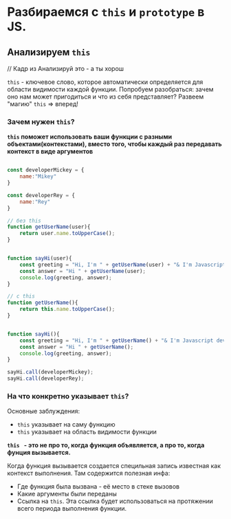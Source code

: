 # Разбираемся с `this` и `prototype` в JS.

## Анализируем `this`

// Кадр из Анализируй это - а ты хорош

`this` - ключевое слово, которое автоматически определяется для области видимости каждой функции. Попробуем разобраться: зачем оно нам может пригодиться и что из себя представляет? Развеем "магию" `this` => вперед!

### Зачем нужен `this`? 

__`this` поможет использовать ваши функции с разными объектами(контекстами), вместо того, чтобы каждый раз передавать контекст в виде аргументов__


```javascript

const developerMickey = {
	name:"Mikey"
}

const developerRey = {
	name:"Rey"
}

// без this
function getUserName(user){
	return user.name.toUpperCase();
}


function sayHi(user){
	const greeting = "Hi, I'm " + getUserName(user) + "& I'm Javascript developer.";
	const answer = "Hi " + getUserName(user);
	console.log(greeting, answer);
}

// с this
function getUserName(){
	return this.name.toUpperCase();
}


function sayHi(){
	const greeting = "Hi, I'm " + getUserName() + "& I'm Javascript developer.";
	const answer = "Hi " + getUserName();
	console.log(greeting, answer);
}

sayHi.call(developerMickey);
sayHi.call(developerRey);

```
### На что конкретно указывает `this`?

Основные заблуждения: 

* `this` указывает на саму функцию
* `this` указывает на область видимости функции

__`this	` - это не про то, когда функция объявляется, а про то, когда фунция вызывается.__

Когда функция вызывается создается специльная запись известная как контекст выполнения. Там содержится полезная инфа:

* Где функция была вызвана - её место в стеке вызовов
* Какие аргументы были переданы
* Ссылка на `this`. Эта ссылка будет использоваться на протяжении всего периода выполнения функции.

